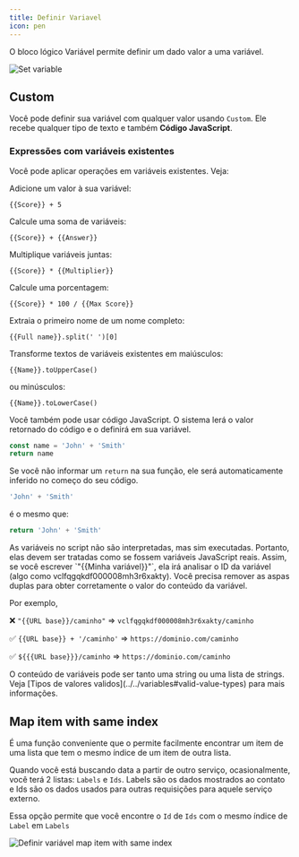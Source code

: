 ```yaml
---
title: Definir Variavel
icon: pen
---
```


O bloco lógico Variável permite definir um dado valor a uma variável.

<Frame>
  <img src="/images/admin/automation/blocks/logic/set-variable.png" alt="Set variable" />
</Frame>

## Custom

Você pode definir sua variável com qualquer valor usando `Custom`. Ele recebe qualquer tipo de texto e também **Código JavaScript**.

### Expressões com variáveis existentes

Você pode aplicar operações em variáveis existentes. Veja:

Adicione um valor à sua variável:

```
{{Score}} + 5
```

Calcule uma soma de variáveis:

```
{{Score}} + {{Answer}}
```

Multiplique variáveis juntas:

```
{{Score}} * {{Multiplier}}
```

Calcule uma porcentagem:

```
{{Score}} * 100 / {{Max Score}}
```

Extraia o primeiro nome de um nome completo:

```
{{Full name}}.split(' ')[0]
```

Transforme textos de variáveis existentes em maiúsculos:

```
{{Name}}.toUpperCase()
```
ou minúsculos:

```
{{Name}}.toLowerCase()
```

Você também pode usar código JavaScript. O sistema lerá o valor retornado do código e o definirá em sua variável.

```js
const name = 'John' + 'Smith'
return name
```

Se você não informar um `return` na sua função, ele será automaticamente inferido no começo do seu código.

```js
'John' + 'Smith'
```

é o mesmo que:

```js
return 'John' + 'Smith'
```

<Info>
As variáveis no script não são interpretadas, mas sim executadas. Portanto, elas devem ser tratadas como se fossem variáveis JavaScript reais.
Assim, se você escrever `"{{Minha variável}}"`, ela irá analisar o ID da variável (algo como vclfqgqkdf000008mh3r6xakty). Você precisa remover as aspas duplas para obter corretamente o valor do conteúdo da variável.

Por exemplo,

❌ `"{{URL base}}/caminho"` => `vclfqgqkdf000008mh3r6xakty/caminho`

✅ `{{URL base}} + '/caminho'` => `https://dominio.com/caminho`

✅ `${{{URL base}}}/caminho` => `https://dominio.com/caminho`
</Info>

<Info>
  O conteúdo de variáveis pode ser tanto uma string ou uma lista de strings. Veja
  [Tipos de valores validos](../../variables#valid-value-types) para mais informações.
</Info>

## Map item with same index

É uma função conveniente que o permite facilmente encontrar um item de uma lista que tem o mesmo índice de um item de outra lista.

Quando você está buscando data a partir de outro serviço, ocasionalmente, você terá 2 listas: `Labels` e `Ids`. Labels são os dados mostrados ao contato e Ids são os dados usados para outras requisições para aquele serviço externo.

Essa opção permite que você encontre o `Id` de `Ids` com o mesmo índice de `Label` em `Labels`

<Frame>
  <img
    src="/images/admin/automation/blocks/logic/set-variable-map-item.png"
    alt="Definir variável map item with same index"
  />
</Frame>
